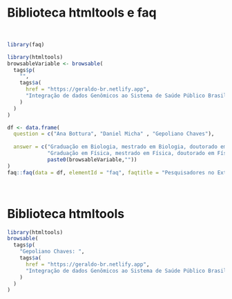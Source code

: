 # Biblioteca htmltools e faq

\

```r

library(faq)

library(htmltools)
browsableVariable <- browsable(
  tags$p(
    "", 
    tags$a(
      href = "https://geraldo-br.netlify.app",
      "Integração de dados Genômicos ao Sistema de Saúde Público Brasileiro (SUS)"
    )
  )
)

df <- data.frame(
  question = c("Ana Bottura", "Daniel Micha" , "Gepoliano Chaves"),
  
  answer = c("Graduação em Biologia, mestrado em Biologia, doutorado em Biologia",
             "Graduação em Física, mestrado em Física, doutorado em Física",
             paste0(browsableVariable,""))
)
faq::faq(data = df, elementId = "faq", faqtitle = "Pesquisadores no Exterior")

```

\

# Biblioteca htmltools

```r
library(htmltools)
browsable(
  tags$p(
    "Gepoliano Chaves: ", 
    tags$a(
      href = "https://geraldo-br.netlify.app",
      "Integração de dados Genômicos ao Sistema de Saúde Público Brasileiro (SUS)"
    )
  )
)
```

